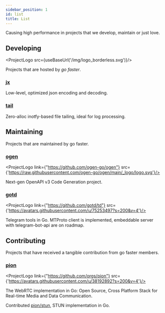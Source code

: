 ```yaml
---
sidebar_position: 1
id: list
title: List
---
```


Causing high performance in projects that we develop, maintain or just love.

## Developing


<ProjectLogo src={useBaseUrl('/img/logo_borderless.svg')}/>

Projects that are hosted by _go faster_.

### [jx](https://github.com/go-faster/jx)
Low-level, optimized json encoding and decoding.
### [tail](https://github.com/go-faster/tail)
Zero-alloc inotfy-based file tailing, ideal for log processing.

## Maintaining

Projects that are maintained by go faster.

### [ogen](https://github.com/ogen-go/ogen)

<ProjectLogo link={"https://github.com/ogen-go/ogen"} src={'https://raw.githubusercontent.com/ogen-go/ogen/main/_logo/logo.svg'}/>

Next-gen OpenAPI v3 Code Generation project.

### [gotd](https://github.com/gotd/td)

<ProjectLogo link={"https://github.com/gotd/td"} src={'https://avatars.githubusercontent.com/u/75253497?s=200&v=4'}/>

Telegram tools in Go. MTProto client is implemented, embeddable server with telegram-bot-api are on roadmap.

## Contributing

Projects that have received a tangible contribution from go faster members.

### [pion](https://github.com/orgs/pion)

<ProjectLogo link={"https://github.com/orgs/pion"} src={'https://avatars.githubusercontent.com/u/38192892?s=200&v=4'}/>

The WebRTC implementation in Go: Open Source, Cross Platform Stack for Real-time Media and Data Communication.

Contributed [pion/stun](https://github.com/pion/stun), STUN implementation in Go.
